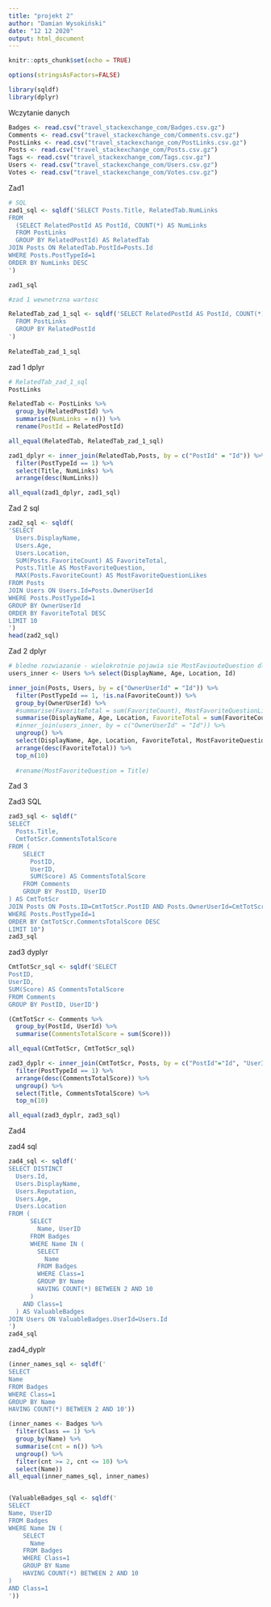 ```yaml
---
title: "projekt 2"
author: "Damian Wysokiński"
date: "12 12 2020"
output: html_document
---
```


```r
knitr::opts_chunk$set(echo = TRUE)

options(stringsAsFactors=FALSE)

library(sqldf)
library(dplyr)

```

Wczytanie danych
```r
Badges <- read.csv("travel_stackexchange_com/Badges.csv.gz")
Comments <- read.csv("travel_stackexchange_com/Comments.csv.gz")
PostLinks <- read.csv("travel_stackexchange_com/PostLinks.csv.gz")
Posts <- read.csv("travel_stackexchange_com/Posts.csv.gz")
Tags <- read.csv("travel_stackexchange_com/Tags.csv.gz")
Users <- read.csv("travel_stackexchange_com/Users.csv.gz")
Votes <- read.csv("travel_stackexchange_com/Votes.csv.gz")
```
Zad1
```r
# SQL
zad1_sql <- sqldf('SELECT Posts.Title, RelatedTab.NumLinks
FROM
  (SELECT RelatedPostId AS PostId, COUNT(*) AS NumLinks
  FROM PostLinks
  GROUP BY RelatedPostId) AS RelatedTab
JOIN Posts ON RelatedTab.PostId=Posts.Id
WHERE Posts.PostTypeId=1
ORDER BY NumLinks DESC
')

zad1_sql
```

```r
#zad 1 wewnetrzna wartosc

RelatedTab_zad_1_sql <- sqldf('SELECT RelatedPostId AS PostId, COUNT(*) AS NumLinks
  FROM PostLinks
  GROUP BY RelatedPostId 
')
 
RelatedTab_zad_1_sql
```
zad 1 dplyr
```r
# RelatedTab_zad_1_sql 
PostLinks 

RelatedTab <- PostLinks %>%
  group_by(RelatedPostId) %>%
  summarise(NumLinks = n()) %>% 
  rename(PostId = RelatedPostId)

all_equal(RelatedTab, RelatedTab_zad_1_sql)

zad1_dplyr <- inner_join(RelatedTab,Posts, by = c("PostId" = "Id")) %>% 
  filter(PostTypeId == 1) %>% 
  select(Title, NumLinks) %>% 
  arrange(desc(NumLinks))

all_equal(zad1_dplyr, zad1_sql)
```

Zad 2 sql
```r
zad2_sql <- sqldf(
'SELECT
  Users.DisplayName,
  Users.Age,
  Users.Location,
  SUM(Posts.FavoriteCount) AS FavoriteTotal,
  Posts.Title AS MostFavoriteQuestion,
  MAX(Posts.FavoriteCount) AS MostFavoriteQuestionLikes
FROM Posts
JOIN Users ON Users.Id=Posts.OwnerUserId
WHERE Posts.PostTypeId=1
GROUP BY OwnerUserId
ORDER BY FavoriteTotal DESC
LIMIT 10
')
head(zad2_sql)
```
Zad 2 dplyr
```r

# bledne rozwiazanie - wielokrotnie pojawia sie MostFaviouteQuestion dla nawego Favourite Count
users_inner <- Users %>% select(DisplayName, Age, Location, Id)

inner_join(Posts, Users, by = c("OwnerUserId" = "Id")) %>% 
  filter(PostTypeId == 1, !is.na(FavoriteCount)) %>% 
  group_by(OwnerUserId) %>%
  #summarise(FavoriteTotal = sum(FavoriteCount), MostFavoriteQuestionLikes = max(FavoriteCount)) %>% 
  summarise(DisplayName, Age, Location, FavoriteTotal = sum(FavoriteCount), MostFavoriteQuestion = Title, MostFavoriteQuestionLikes = max(FavoriteCount)) %>%
  #inner_join(users_inner, by = c("OwnerUserId" = "Id")) %>%
  ungroup() %>%
  select(DisplayName, Age, Location, FavoriteTotal, MostFavoriteQuestion, MostFavoriteQuestionLikes) %>% 
  arrange(desc(FavoriteTotal)) %>% 
  top_n(10)
  
  #rename(MostFavoriteQuestion = Title)

```
Zad 3

Zad3 SQL
```r
zad3_sql <- sqldf("
SELECT
  Posts.Title,
  CmtTotScr.CommentsTotalScore
FROM (
    SELECT
      PostID,
      UserID,
      SUM(Score) AS CommentsTotalScore
    FROM Comments
    GROUP BY PostID, UserID
) AS CmtTotScr
JOIN Posts ON Posts.ID=CmtTotScr.PostID AND Posts.OwnerUserId=CmtTotScr.UserID
WHERE Posts.PostTypeId=1
ORDER BY CmtTotScr.CommentsTotalScore DESC
LIMIT 10")
zad3_sql
```
zad3 dyplyr
```r
CmtTotScr_sql <- sqldf('SELECT
PostID,
UserID,
SUM(Score) AS CommentsTotalScore
FROM Comments
GROUP BY PostID, UserID')

(CmtTotScr <- Comments %>% 
  group_by(PostId, UserId) %>% 
  summarise(CommentsTotalScore = sum(Score)))

all_equal(CmtTotScr, CmtTotScr_sql)

zad3_dyplr <- inner_join(CmtTotScr, Posts, by = c("PostId"="Id", "UserId"="OwnerUserId")) %>% 
  filter(PostTypeId == 1) %>% 
  arrange(desc(CommentsTotalScore)) %>%
  ungroup() %>% 
  select(Title, CommentsTotalScore) %>% 
  top_n(10)

all_equal(zad3_dyplr, zad3_sql)
```

Zad4

zad4 sql
```r
zad4_sql <- sqldf('
SELECT DISTINCT
  Users.Id,
  Users.DisplayName,
  Users.Reputation,
  Users.Age,
  Users.Location
FROM (
      SELECT
        Name, UserID
      FROM Badges
      WHERE Name IN (
        SELECT
          Name
        FROM Badges
        WHERE Class=1
        GROUP BY Name
        HAVING COUNT(*) BETWEEN 2 AND 10
      )
    AND Class=1
  ) AS ValuableBadges
JOIN Users ON ValuableBadges.UserId=Users.Id
')
zad4_sql
```
zad4_dyplr
```r
(inner_names_sql <- sqldf('
SELECT
Name
FROM Badges
WHERE Class=1
GROUP BY Name
HAVING COUNT(*) BETWEEN 2 AND 10'))

(inner_names <- Badges %>% 
  filter(Class == 1) %>% 
  group_by(Name) %>% 
  summarise(cnt = n()) %>% 
  ungroup() %>% 
  filter(cnt >= 2, cnt <= 10) %>% 
  select(Name))
all_equal(inner_names_sql, inner_names)


(ValuableBadges_sql <- sqldf('
SELECT
Name, UserID
FROM Badges
WHERE Name IN (
    SELECT
      Name
    FROM Badges
    WHERE Class=1
    GROUP BY Name
    HAVING COUNT(*) BETWEEN 2 AND 10
)
AND Class=1
'))


```

```r

```

```r

```

```r

```

```r

```

```r

```

```r

```

```r

```

```r

```

```r

```

```r

```
